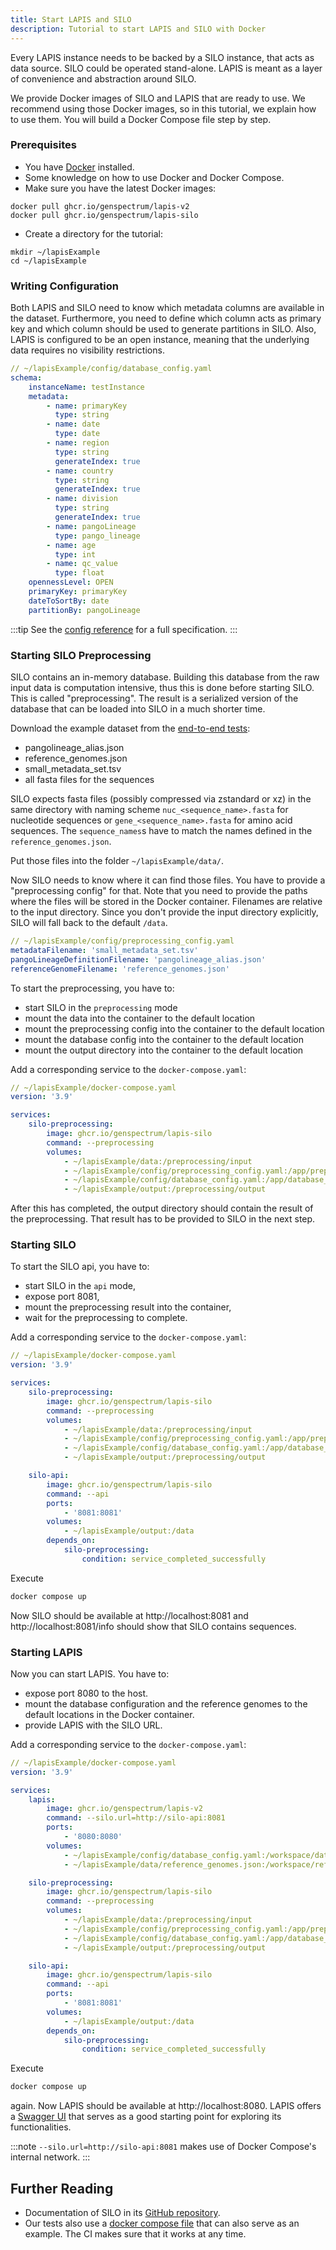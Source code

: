 ```yaml
---
title: Start LAPIS and SILO
description: Tutorial to start LAPIS and SILO with Docker
---
```


Every LAPIS instance needs to be backed by a SILO instance, that acts as data source.
SILO could be operated stand-alone.
LAPIS is meant as a layer of convenience and abstraction around SILO.

We provide Docker images of SILO and LAPIS that are ready to use.
We recommend using those Docker images, so in this tutorial, we explain how to use them.
You will build a Docker Compose file step by step.

### Prerequisites

-   You have [Docker](https://www.docker.com/) installed.
-   Some knowledge on how to use Docker and Docker Compose.
-   Make sure you have the latest Docker images:

```shell
docker pull ghcr.io/genspectrum/lapis-v2
docker pull ghcr.io/genspectrum/lapis-silo
```

-   Create a directory for the tutorial:

```shell
mkdir ~/lapisExample
cd ~/lapisExample
```

### Writing Configuration

Both LAPIS and SILO need to know which metadata columns are available in the dataset.
Furthermore, you need to define which column acts as primary key
and which column should be used to generate partitions in SILO.
Also, LAPIS is configured to be an open instance, meaning that the underlying data requires no visibility restrictions.

```yaml
// ~/lapisExample/config/database_config.yaml
schema:
    instanceName: testInstance
    metadata:
        - name: primaryKey
          type: string
        - name: date
          type: date
        - name: region
          type: string
          generateIndex: true
        - name: country
          type: string
          generateIndex: true
        - name: division
          type: string
          generateIndex: true
        - name: pangoLineage
          type: pango_lineage
        - name: age
          type: int
        - name: qc_value
          type: float
    opennessLevel: OPEN
    primaryKey: primaryKey
    dateToSortBy: date
    partitionBy: pangoLineage
```

:::tip
See the [config reference](/maintainer-docs/references/database-configuration) for a full specification.
:::

### Starting SILO Preprocessing

SILO contains an in-memory database.
Building this database from the raw input data is computation intensive,
thus this is done before starting SILO.
This is called "preprocessing".
The result is a serialized version of the database that can be loaded into SILO in a much shorter time.

Download the example dataset from the [end-to-end tests](https://github.com/GenSpectrum/LAPIS/tree/main/siloLapisTests/testData):

-   pangolineage_alias.json
-   reference_genomes.json
-   small_metadata_set.tsv
-   all fasta files for the sequences

SILO expects fasta files (possibly compressed via zstandard or xz)
in the same directory with naming scheme `nuc_<sequence_name>.fasta` for nucleotide sequences
or `gene_<sequence_name>.fasta` for amino acid sequences.
The `sequence_names`s have to match the names defined in the `reference_genomes.json`.

Put those files into the folder `~/lapisExample/data/`.

Now SILO needs to know where it can find those files.
You have to provide a "preprocessing config" for that.
Note that you need to provide the paths where the files will be stored in the Docker container.
Filenames are relative to the input directory.
Since you don't provide the input directory explicitly, SILO will fall back to the default `/data`.

```yaml
// ~/lapisExample/config/preprocessing_config.yaml
metadataFilename: 'small_metadata_set.tsv'
pangoLineageDefinitionFilename: 'pangolineage_alias.json'
referenceGenomeFilename: 'reference_genomes.json'
```

To start the preprocessing, you have to:

-   start SILO in the `preprocessing` mode
-   mount the data into the container to the default location
-   mount the preprocessing config into the container to the default location
-   mount the database config into the container to the default location
-   mount the output directory into the container to the default location

Add a corresponding service to the `docker-compose.yaml`:

```yaml
// ~/lapisExample/docker-compose.yaml
version: '3.9'

services:
    silo-preprocessing:
        image: ghcr.io/genspectrum/lapis-silo
        command: --preprocessing
        volumes:
            - ~/lapisExample/data:/preprocessing/input
            - ~/lapisExample/config/preprocessing_config.yaml:/app/preprocessing_config.yaml
            - ~/lapisExample/config/database_config.yaml:/app/database_config.yaml
            - ~/lapisExample/output:/preprocessing/output
```

After this has completed, the output directory should contain the result of the preprocessing.
That result has to be provided to SILO in the next step.

### Starting SILO

To start the SILO api, you have to:

-   start SILO in the `api` mode,
-   expose port 8081,
-   mount the preprocessing result into the container,
-   wait for the preprocessing to complete.

Add a corresponding service to the `docker-compose.yaml`:

```yaml {14-99}
// ~/lapisExample/docker-compose.yaml
version: '3.9'

services:
    silo-preprocessing:
        image: ghcr.io/genspectrum/lapis-silo
        command: --preprocessing
        volumes:
            - ~/lapisExample/data:/preprocessing/input
            - ~/lapisExample/config/preprocessing_config.yaml:/app/preprocessing_config.yaml
            - ~/lapisExample/config/database_config.yaml:/app/database_config.yaml
            - ~/lapisExample/output:/preprocessing/output

    silo-api:
        image: ghcr.io/genspectrum/lapis-silo
        command: --api
        ports:
            - '8081:8081'
        volumes:
            - ~/lapisExample/output:/data
        depends_on:
            silo-preprocessing:
                condition: service_completed_successfully
```

Execute

```bash title="Start the services"
docker compose up
```

Now SILO should be available at http://localhost:8081
and http://localhost:8081/info should show that SILO contains sequences.

### Starting LAPIS

Now you can start LAPIS. You have to:

-   expose port 8080 to the host.
-   mount the database configuration and the reference genomes to the default locations in the Docker container.
-   provide LAPIS with the SILO URL.

Add a corresponding service to the `docker-compose.yaml`:

```yaml {4-12}
// ~/lapisExample/docker-compose.yaml
version: '3.9'

services:
    lapis:
        image: ghcr.io/genspectrum/lapis-v2
        command: --silo.url=http://silo-api:8081
        ports:
            - '8080:8080'
        volumes:
            - ~/lapisExample/config/database_config.yaml:/workspace/database_config.yaml
            - ~/lapisExample/data/reference_genomes.json:/workspace/reference_genomes.json

    silo-preprocessing:
        image: ghcr.io/genspectrum/lapis-silo
        command: --preprocessing
        volumes:
            - ~/lapisExample/data:/preprocessing/input
            - ~/lapisExample/config/preprocessing_config.yaml:/app/preprocessing_config.yaml
            - ~/lapisExample/config/database_config.yaml:/app/database_config.yaml
            - ~/lapisExample/output:/preprocessing/output

    silo-api:
        image: ghcr.io/genspectrum/lapis-silo
        command: --api
        ports:
            - '8081:8081'
        volumes:
            - ~/lapisExample/output:/data
        depends_on:
            silo-preprocessing:
                condition: service_completed_successfully
```

Execute

```bash title="Start the services"
docker compose up
```

again.
Now LAPIS should be available at http://localhost:8080.
LAPIS offers a [Swagger UI](http://localhost:8080/swagger-ui/index.html) that serves as a good starting point for exploring its functionalities.

:::note
`--silo.url=http://silo-api:8081` makes use of Docker Compose's internal network.
:::

## Further Reading

-   Documentation of SILO in its [GitHub repository](https://github.com/GenSpectrum/LAPIS-SILO/).
-   Our tests also use a [docker compose file](https://github.com/GenSpectrum/LAPIS/blob/main/lapis2/docker-compose.yml) that can also serve as an example.
    The CI makes sure that it works at any time.

